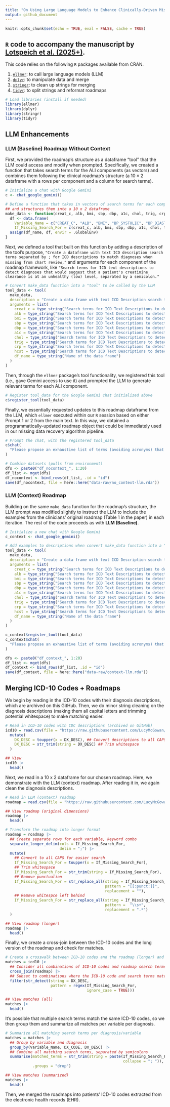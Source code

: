 ```yaml
---
title: "On Using Large Language Models to Enhance Clinically-Driven Missing Data Recovery Algorithms in Electronic Health Records"
output: github_document
---
```


```r
knitr::opts_chunk$set(echo = TRUE, eval = FALSE, cache = TRUE)
```

## `R` code to accompany the manuscript by [Lotspeich et al. (2025+)](https://arxiv.org/abs/). 

This code relies on the following `R` packages available from CRAN.

  1.  [`ellmer`](https://ellmer.tidyverse.org/): to call large language models (LLM)
  2.  [`dplyr`](https://dplyr.tidyverse.org/): to manipulate data and merge 
  3.  [`stringr`](https://stringr.tidyverse.org/): to clean up strings for merging
  4.  [`tidyr`](https://tidyr.tidyverse.org/): to split strings and reformat roadmaps

```r
# Load libraries (install if needed)
library(ellmer)
library(dplyr)
library(stringr)
library(tidyr)
```

## LLM Enhancements 
### LLM (Baseline) Roadmap Without Context

First, we provided the roadmap's structure as a dataframe "tool" that the LLM could access and modify when prompted. Specifically, we created a function that takes search terms for the ALI components (as vectors) and combines them following the clinical roadmap's structure (a $10 \times 2$ dataframe with a rows per component and a column for search terms). 

```r
# Initialize a chat with Google Gemini
c <- chat_google_gemini()

# Define a function that takes in vectors of search terms for each component and an output name
## and structures them into a 10 x 2 dataframe 
make_data <- function(creat_c, alb, bmi, sbp, dbp, a1c, chol, trig, crp, hcst, df_name) {
  df <- data.frame(
    Variable_Name = c("CREAT_C", "ALB", "BMI", "BP_SYSTOLIC", "BP_DIASTOLIC", "A1C", "CHOL", "TRIG", "CRP", "HCST"),
    If_Missing_Search_For = c(creat_c, alb, bmi, sbp, dbp, a1c, chol, trig, crp, hcst))
  assign(df_name, df, envir = .GlobalEnv)
}
```

Next, we defined a tool that built on this function by adding a description of the tool's purpose, `"Create a dataframe with text ICD description search terms separated by ; for ICD descriptions to match diagnoses when missing from chart review,"` and arguments for each component of the roadmap framework, like `"Search terms for ICD text descriptions to detect diagnoses that would suggest that a patient's creatinine clearance is at an unhealthy (low) level, separated by a semicolon."`

```r
# Convert make_data function into a "tool" to be called by the LLM 
tool_data <- tool(
  make_data,
  description = "Create a data frame with text ICD Description search terms separated by ; for ICD descriptions to match diagnoses when missing from chart review",
  arguments = list(
    creat_c = type_string("Search terms for ICD Text Descriptions to detect diagnoses that would suggest that a patient's creatinine clearance is at an unhealthy (low) level, separated by a semicolon."),
    alb = type_string("Search terms for ICD Text Descriptions to detect diagnoses that would suggest that a patient's serum albumin is at an unhealthy (high) level, separated by a semicolon."),
    bmi = type_string("Search terms for ICD Text Descriptions to detect diagnoses that would suggest that a patient's body mass index (BMI) is at an unhealthy (high) level, separated by a semicolon."),
    sbp = type_string("Search terms for ICD Text Descriptions to detect diagnoses that would suggest that a patient's systolic blood pressure is at an unhealthy (high) level, separated by a semicolon."),
    dbp = type_string("Search terms for ICD Text Descriptions to detect diagnoses that would suggest that a patient's diastolic blood pressure is at an unhealthy (high) level, separated by a semicolon."),
    a1c = type_string("Search terms for ICD Text Descriptions to detect diagnoses that would suggest that a patient's hemoglobin A1c (HbA1c) is at an unhealthy (high) level, separated by a semicolon."),
    chol = type_string("Search terms for ICD Text Descriptions to detect diagnoses that would suggest that a patient's total cholesterol is at an unhealthy (high) level, separated by a semicolon."),
    trig = type_string("Search terms for ICD Text Descriptions to detect diagnoses that would suggest that a patient's trigylcerides is at an unhealthy (high) level, separated by a semicolon."),
    crp = type_string("Search terms for ICD Text Descriptions to detect diagnoses that would suggest that a patient's C-reactive protein is at an unhealthy (high) level, separated by a semicolon."),
    hcst = type_string("Search terms for ICD Text Descriptions to detect diagnoses that would suggest that a patient's homocysteine is at an unhealthy (high) level, separated by a semicolon."),
    df_name = type_string("Name of the data frame")
  )
)
```

Then, through the `ellmer` package's tool functionality, we registered this tool (i.e., gave Gemini access to use it) and prompted the LLM to generate relevant terms for each ALI component. 

```r
# Register tool_data for the Google Gemini chat initialized above
c$register_tool(tool_data)
```

Finally, we essentially requested updates to this roadmap dataframe from the LLM, which `ellmer` executed within our `R` session based on either Prompt 1 or 2 from the main text. In this way, we obtained a programmatically-updated roadmap object that could be immediately used in our missing data recovery algorithm pipeline. 

```r
# Prompt the chat, with the registered tool_data
c$chat(
  "Please propose an exhaustive list of terms (avoiding acronyms) that will be used to search ICD Descriptions to identify each of the missing biomarkers and create a data frame with these codes. I want you to repeat this process 20 times, creating a new data frame each time with each having a unique name starting with `df_nocontext`. Each time you repeat this, be sure to make as exhaustive a list as possible. These lists can vary."
)

# Combine datasets (pulls from environment)
dfs <- paste0("df_nocontext_", 1:20)
df_list <- mget(dfs)
df_nocontext <- bind_rows(df_list, .id = "id")
save(df_nocontext, file = here::here("data-raw/no_context-llm.rda"))
```

### LLM (Context) Roadmap

Building on the same `make_data` function for the roadmap's structure, the LLM prompt was modified slightly to instruct the LLM to include the examples from the clinicians' original roadmap (Table 1 in the paper) in each iteration. The rest of the code proceeds as with **LLM (Baseline)**. 

```r
# Initialize a new chat with Google Gemini
c_context <- chat_google_gemini()

# Add examples to descriptions when convert make_data function into a "tool" to be called by the LLM 
tool_data <- tool(
  make_data,
  description = "Create a data frame with text ICD Description search terms separated by ; for ICD descriptions to match diagnoses when missing from chart review",
  arguments = list(
    creat_c = type_string("Search terms for ICD Text Descriptions to detect diagnoses that would suggest that a patient's creatinine clearance is at an unhealthy (low) level (e.g., renal failure, renal insufficiency, acute kidney injury, and chronic renal failure), separated by a semicolon."),
    alb = type_string("Search terms for ICD Text Descriptions to detect diagnoses that would suggest that a patient's serum albumin is at an unhealthy (high) level, separated by a semicolon."),
    bmi = type_string("Search terms for ICD Text Descriptions to detect diagnoses that would suggest that a patient's body mass index (BMI) is at an unhealthy (high) level (e.g., Obesity, morbid obesity, Grade I obesity, Grade II obesity, Grade III obesity), separated by a semicolon."),
    sbp = type_string("Search terms for ICD Text Descriptions to detect diagnoses that would suggest that a patient's systolic blood pressure is at an unhealthy (high) level (e.g., hypertension), separated by a semicolon."),
    dbp = type_string("Search terms for ICD Text Descriptions to detect diagnoses that would suggest that a patient's diastolic blood pressure is at an unhealthy (high) level (e.g., hypertension), separated by a semicolon."),
    a1c = type_string("Search terms for ICD Text Descriptions to detect diagnoses that would suggest that a patient's hemoglobin A1c (HbA1c) is at an unhealthy (high) level (e.g., diabetes, impaired glycemic control), separated by a semicolon."),
    chol = type_string("Search terms for ICD Text Descriptions to detect diagnoses that would suggest that a patient's total cholesterol is at an unhealthy (high) level (e.g., hypercholesterolemia), separated by a semicolon."),
    trig = type_string("Search terms for ICD Text Descriptions to detect diagnoses that would suggest that a patient's trigylcerides is at an unhealthy (high) level (e.g., hypertriglyceridemia), separated by a semicolon."),
    crp = type_string("Search terms for ICD Text Descriptions to detect diagnoses that would suggest that a patient's C-reactive protein is at an unhealthy (high) level (e.g., sepsis, infection, autoimmune inflammatory syndrome), separated by a semicolon."),
    hcst = type_string("Search terms for ICD Text Descriptions to detect diagnoses that would suggest that a patient's homocysteine is at an unhealthy (high) level (e.g., hyperhomocysteinemia, vitamin deficiency), separated by a semicolon."),
    df_name = type_string("Name of the data frame")
  )
)

c_context$register_tool(tool_data)
c_context$chat(
  "Please propose an exhaustive list of terms (avoiding acronyms) that will be used to search ICD Descriptions to identify each of the missing biomarkers and create a data frame with these codes. I want you to repeat this process 20 times, creating a new data frame each time with each having a unique name starting with `df_context`. Each time you repeat this, be sure to include the examples given in (e.g.,) and make as exhaustive a list as possible. These lists can vary."
)

dfs <- paste0("df_context_", 1:20)
df_list <- mget(dfs)
df_context <- bind_rows(df_list, .id = "id")
save(df_context, file = here::here("data-raw/context-llm.rda"))
```

## Merging ICD-10 Codes + Roadmaps

We begin by reading in the ICD-10 codes with their diagnosis descriptions, which are archived on this GitHub. Then, we do minor string cleaning on the diagnosis descriptions (making them all capital letters and trimming potential whitespace) to make matching easier. 

```r
# Read in ICD-10 codes with CDC descriptions (archived on GitHub)
icd10 = read.csv(file = "https://raw.githubusercontent.com/LucyMcGowan/ehr-llm-validation/refs/heads/main/data-raw/icd10cm-codes-2026.csv") |>
  mutate(
    DX_DESC = toupper(x = DX_DESC), ## Convert descriptions to all CAPS for easier search
    DX_DESC = str_trim(string = DX_DESC) ## Trim whitespace
  ) 

## View 
icd10 |> 
  head()
```

Next, we read in a 10 x 2 dataframe for our chosen roadmap. Here, we demonstrate with the LLM (context) roadmap. After reading it in, we again clean the diagnosis descriptions. 

```r
# Read in LLM (context) roadmap
roadmap = read.csv(file = "https://raw.githubusercontent.com/LucyMcGowan/ehr-llm-validation/refs/heads/main/data-raw/llm_context_roadmap.csv") 

## View roadmap (original dimensions)
roadmap |> 
  head()

# Transform the roadmap into longer format 
roadmap = roadmap |>
  ## Create separate rows for each variable, keyword combo
  separate_longer_delim(cols = If_Missing_Search_For, 
                        delim = ";") |> 
  mutate(
    ## Convert to all CAPS for easier search
    If_Missing_Search_For = toupper(x = If_Missing_Search_For),  
    ## Trim whitespace
    If_Missing_Search_For = str_trim(string = If_Missing_Search_For), 
    ## Remove punctuation
    If_Missing_Search_For = str_replace_all(string = If_Missing_Search_For,
                                            pattern = "[[:punct:]]", 
                                            replacement = ""), 
    ## Remove whitespce left behind
    If_Missing_Search_For = str_replace_all(string = If_Missing_Search_For,
                                            pattern =  "\\s+", 
                                            replacement = ".*")
  )

## View roadmap (longer)
roadmap |> 
  head()
```

Finally, we create a cross-join between the ICD-10 codes and the long version of the roadmap and check for matches. 

```r
# Create a crosswalk between ICD-10 codes and the roadmap (longer) and check for matches
matches = icd10 |>
  ## Consider all combinations of ICD-10 codes and roadmap search terms 
  cross_join(roadmap) |> 
  ## Subset to combinations where the ICD-10 code and search terms match
  filter(str_detect(string = DX_DESC, 
                    pattern = regex(If_Missing_Search_For, 
                                    ignore_case = TRUE))) 

## View matches (all)
matches |> 
  head()
```

It's possible that multiple search terms match the same ICD-10 codes, so we then group them and summarize all matches per variable per diagnosis. 

```r
# Summarize all matching search terms per diagnosis/variable 
matches = matches |>
  ## Group by variable and diagnosis 
  group_by(Variable_Name, DX_CODE, DX_DESC) |>
  ## Combine all matching search terms, separated by semicolons 
  summarise(matched_terms = str_trim(string = paste(If_Missing_Search_For, 
                                                    collapse = "; ")), 
            .groups = "drop")

## View matches (summarized)
matches |> 
  head()
```

Then, we merged the roadmaps into patients' ICD-10 codes extracted from the electronic health records (EHR). 